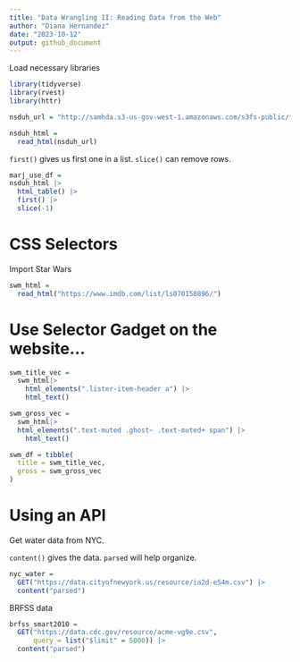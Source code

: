 ```yaml
---
title: "Data Wrangling II: Reading Data from the Web"
author: "Diana Hernandez"
date: "2023-10-12"
output: github_document
---
```


Load necessary libraries

```r
library(tidyverse)
library(rvest)
library(httr)
```


```r
nsduh_url = "http://samhda.s3-us-gov-west-1.amazonaws.com/s3fs-public/field-uploads/2k15StateFiles/NSDUHsaeShortTermCHG2015.htm"

nsduh_html = 
  read_html(nsduh_url)
```

`first()` gives us first one in a list. `slice()` can remove rows.

```r
marj_use_df =
nsduh_html |>
  html_table() |>
  first() |>
  slice(-1)
```

# CSS Selectors

Import Star Wars

```r
swm_html = 
  read_html("https://www.imdb.com/list/ls070150896/")
```

# Use Selector Gadget on the website...

```r
swm_title_vec = 
  swm_html|>
    html_elements(".lister-item-header a") |>
    html_text()

swm_gross_vec = 
  swm_html|>
  html_elements(".text-muted .ghost~ .text-muted+ span") |>
    html_text()

swm_df = tibble(
  title = swm_title_vec,
  gross = swm_gross_vec
)
```

# Using an API

Get water data from NYC.

`content()` gives the data. `parsed` will help organize.

```r
nyc_water = 
  GET("https://data.cityofnewyork.us/resource/ia2d-e54m.csv") |> 
  content("parsed")
```

BRFSS data

```r
brfss_smart2010 = 
  GET("https://data.cdc.gov/resource/acme-vg9e.csv",
      query = list("$limit" = 5000)) |> 
  content("parsed")
```

